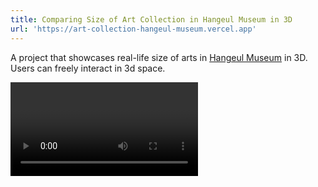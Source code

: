 ```yaml
---
title: Comparing Size of Art Collection in Hangeul Museum in 3D
url: 'https://art-collection-hangeul-museum.vercel.app'
---
```


A project that showcases real-life size of arts in [Hangeul Museum](https://www.hangeul.go.kr/) in 3D. Users can freely interact in 3d space.

<MockWindow image="/uploads/art-collection-hangeul-museum.vercel.app_(desktop FHD - 1920x1080).png" />

<Video url="https://vimeo.com/756116517" />
